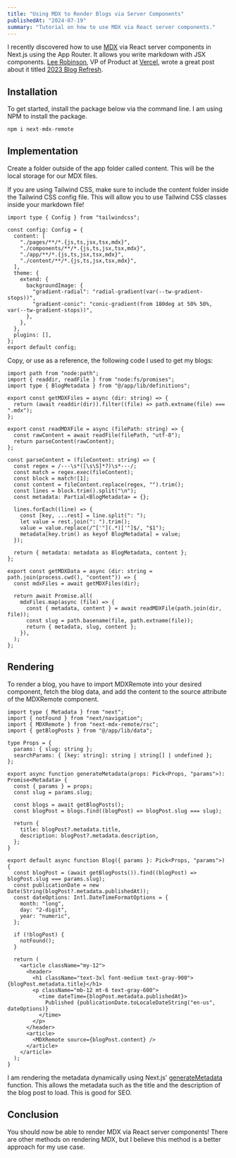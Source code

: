 ```yaml
---
title: "Using MDX to Render Blogs via Server Components"
publishedAt: "2024-07-19"
summary: "Tutorial on how to use MDX via React server components."
---
```


I recently discovered how to use [MDX](https://mdxjs.com) via React server components in Next.js using the App Router. It allows you write markdown with JSX components. [Lee Robinson](https://leerob.io), VP of Product at [Vercel](https://vercel.com), wrote a great post about it titled [2023 Blog Refresh](https://leerob.io/blog/2023).

## Installation

To get started, install the package below via the command line. I am using NPM to install the package.

```js
npm i next-mdx-remote
```

## Implementation

Create a folder outside of the app folder called content. This will be the local storage for our MDX files.

If you are using Tailwind CSS, make sure to include the content folder inside the Tailwind CSS config file. This will allow you to use Tailwind CSS classes inside your markdown file!

```tsx
import type { Config } from "tailwindcss";

const config: Config = {
  content: [
    "./pages/**/*.{js,ts,jsx,tsx,mdx}",
    "./components/**/*.{js,ts,jsx,tsx,mdx}",
    "./app/**/*.{js,ts,jsx,tsx,mdx}",
    "./content/**/*.{js,ts,jsx,tsx,mdx}",
  ],
  theme: {
    extend: {
      backgroundImage: {
        "gradient-radial": "radial-gradient(var(--tw-gradient-stops))",
        "gradient-conic": "conic-gradient(from 180deg at 50% 50%, var(--tw-gradient-stops))",
      },
    },
  },
  plugins: [],
};
export default config;
```

Copy, or use as a reference, the following code I used to get my blogs:

```tsx
import path from "node:path";
import { readdir, readFile } from "node:fs/promises";
import type { BlogMetadata } from "@/app/lib/definitions";

export const getMDXFiles = async (dir: string) => {
  return (await readdir(dir)).filter((file) => path.extname(file) === ".mdx");
};

export const readMDXFile = async (filePath: string) => {
  const rawContent = await readFile(filePath, "utf-8");
  return parseContent(rawContent);
};

const parseContent = (fileContent: string) => {
  const regex = /---\s*([\s\S]*?)\s*---/;
  const match = regex.exec(fileContent);
  const block = match![1];
  const content = fileContent.replace(regex, "").trim();
  const lines = block.trim().split("\n");
  const metadata: Partial<BlogMetadata> = {};

  lines.forEach((line) => {
    const [key, ...rest] = line.split(": ");
    let value = rest.join(": ").trim();
    value = value.replace(/^['"](.*)['"]$/, "$1");
    metadata[key.trim() as keyof BlogMetadata] = value;
  });

  return { metadata: metadata as BlogMetadata, content };
};

export const getMDXData = async (dir: string = path.join(process.cwd(), "content")) => {
  const mdxFiles = await getMDXFiles(dir);

  return await Promise.all(
    mdxFiles.map(async (file) => {
      const { metadata, content } = await readMDXFile(path.join(dir, file));
      const slug = path.basename(file, path.extname(file));
      return { metadata, slug, content };
    }),
  );
};
```

## Rendering

To render a blog, you have to import MDXRemote into your desired component, fetch the blog data, and add the content to the source attribute of the MDXRemote component.

```tsx
import type { Metadata } from "next";
import { notFound } from "next/navigation";
import { MDXRemote } from "next-mdx-remote/rsc";
import { getBlogPosts } from "@/app/lib/data";

type Props = {
  params: { slug: string };
  searchParams: { [key: string]: string | string[] | undefined };
};

export async function generateMetadata(props: Pick<Props, "params">): Promise<Metadata> {
  const { params } = props;
  const slug = params.slug;

  const blogs = await getBlogPosts();
  const blogPost = blogs.find((blogPost) => blogPost.slug === slug);

  return {
    title: blogPost?.metadata.title,
    description: blogPost?.metadata.description,
  };
}

export default async function Blog({ params }: Pick<Props, "params">) {
  const blogPost = (await getBlogPosts()).find((blogPost) => blogPost.slug === params.slug);
  const publicationDate = new Date(String(blogPost?.metadata.publishedAt));
  const dateOptions: Intl.DateTimeFormatOptions = {
    month: "long",
    day: "2-digit",
    year: "numeric",
  };

  if (!blogPost) {
    notFound();
  }

  return (
    <article className="my-12">
      <header>
        <h1 className="text-3xl font-medium text-gray-900">{blogPost.metadata.title}</h1>
        <p className="mb-12 mt-6 text-gray-600">
          <time dateTime={blogPost.metadata.publishedAt}>
            Published {publicationDate.toLocaleDateString("en-us", dateOptions)}
          </time>
        </p>
      </header>
      <article>
        <MDXRemote source={blogPost.content} />
      </article>
    </article>
  );
}
```

I am rendering the metadata dynamically using Next.js' [generateMetadata](https://nextjs.org/docs/app/api-reference/functions/generate-metadata) function. This allows the metadata such as the title and the description of the blog post to load. This is good for SEO.

## Conclusion

You should now be able to render MDX via React server components! There are other methods on rendering MDX, but I believe this method is a better approach for my use case.
